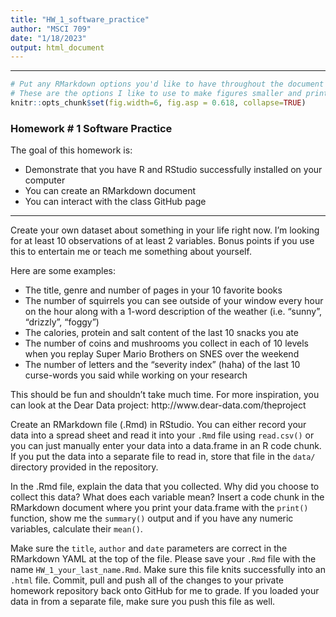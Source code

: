 ```yaml
---
title: "HW_1_software_practice"
author: "MSCI 709"
date: "1/18/2023"
output: html_document
---
```


***

```r
# Put any RMarkdown options you'd like to have throughout the document here
# These are the options I like to use to make figures smaller and print code output right below the command:
knitr::opts_chunk$set(fig.width=6, fig.asp = 0.618, collapse=TRUE) 
```

### Homework # 1 Software Practice

The goal of this homework is: 

-  Demonstrate that you have R and RStudio successfully installed on your computer
-  You can create an RMarkdown document 
-  You can interact with the class GitHub page

***

Create your own dataset about something in your life right now. I'm looking for at least 10 observations of at least 2 variables. Bonus points if you use this to entertain me or teach me something about yourself. 

Here are some examples:

-  The title, genre and number of pages in your 10 favorite books
-  The number of squirrels you can see outside of your window every hour on the hour along with a 1-word description of the weather (i.e. "sunny", "drizzly", "foggy")
-  The calories, protein and salt content of the last 10 snacks you ate
-  The number of coins and mushrooms you collect in each of 10 levels when you replay Super Mario Brothers on SNES over the weekend
-  The number of letters and the "severity index" (haha) of the last 10 curse-words you said while working on your research

This should be fun and shouldn't take much time. For more inspiration, you can look at the Dear Data project: http://www.dear-data.com/theproject

Create an RMarkdown file (.Rmd) in RStudio. You can either record your data into a spread sheet and read it into your `.Rmd` file using `read.csv()` or you can just manually enter your data into a data.frame in an R code chunk. If you put the data into a separate file to read in, store that file in the `data/` directory provided in the repository. 

In the .Rmd file, explain the data that you collected. Why did you choose to collect this data? What does each variable mean? Insert a code chunk in the RMarkdown document where you print your data.frame with the `print()` function, show me the `summary()` output and if you have any numeric variables, calculate their `mean()`.

Make sure the `title`, `author` and `date` parameters are correct in the RMarkdown YAML at the top of the file. Please save your `.Rmd` file with the name `HW_1_your_last_name.Rmd`. Make sure this file knits successfully into an `.html` file. Commit, pull and push all of the changes to your private homework repository back onto GitHub for me to grade. If you loaded your data in from a separate file, make sure you push this file as well. 


